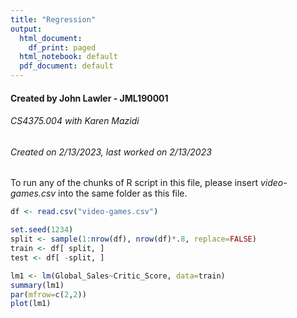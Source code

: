 ```yaml
---
title: "Regression"
output:
  html_document:
    df_print: paged
  html_notebook: default
  pdf_document: default
---
```

#### Created by John Lawler - JML190001
###### CS4375.004 with Karen Mazidi
###### Created on 2/13/2023, last worked on 2/13/2023

To run any of the chunks of R script in this file, please insert *video-games.csv* into the same folder as this file. 


```r
df <- read.csv("video-games.csv")
```

```r
set.seed(1234)
split <- sample(1:nrow(df), nrow(df)*.8, replace=FALSE)
train <- df[ split, ]
test <- df[ -split, ]
```

```r
lm1 <- lm(Global_Sales~Critic_Score, data=train)
summary(lm1)
par(mfrow=c(2,2))
plot(lm1)

```